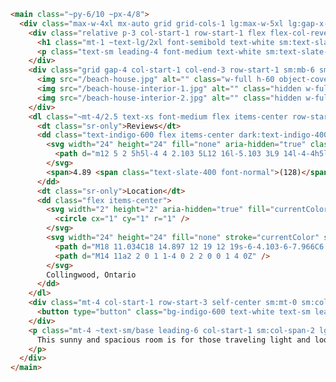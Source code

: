 ```html frame="terminal" mark=/(\~.*?)[\s"]/
<main class="~py-6/10 ~px-4/8">
  <div class="max-w-4xl mx-auto grid grid-cols-1 lg:max-w-5xl lg:gap-x-20 lg:grid-cols-2">
    <div class="relative p-3 col-start-1 row-start-1 flex flex-col-reverse rounded-lg bg-gradient-to-t from-black/75 via-black/0 sm:bg-none sm:row-start-2 sm:p-0 lg:row-start-1">
      <h1 class="mt-1 ~text-lg/2xl font-semibold text-white sm:text-slate-900 dark:sm:text-white">Beach House in Collingwood</h1>
      <p class="text-sm leading-4 font-medium text-white sm:text-slate-500 dark:sm:text-slate-400">Entire house</p>
    </div>
    <div class="grid gap-4 col-start-1 col-end-3 row-start-1 sm:mb-6 sm:grid-cols-4 lg:gap-6 lg:col-start-2 lg:row-end-6 lg:row-span-6 lg:mb-0">
      <img src="/beach-house.jpg" alt="" class="w-full h-60 object-cover rounded-lg sm:h-52 sm:col-span-2 lg:col-span-full" loading="lazy">
      <img src="/beach-house-interior-1.jpg" alt="" class="hidden w-full h-52 object-cover rounded-lg sm:block sm:col-span-2 md:col-span-1 lg:row-start-2 lg:col-span-2 lg:h-32" loading="lazy">
      <img src="/beach-house-interior-2.jpg" alt="" class="hidden w-full h-52 object-cover rounded-lg md:block lg:row-start-2 lg:col-span-2 lg:h-32" loading="lazy">
    </div>
    <dl class="~mt-4/2.5 text-xs font-medium flex items-center row-start-2 sm:row-start-3 lg:row-start-2">
      <dt class="sr-only">Reviews</dt>
      <dd class="text-indigo-600 flex items-center dark:text-indigo-400">
        <svg width="24" height="24" fill="none" aria-hidden="true" class="mr-1 stroke-current dark:stroke-indigo-500">
          <path d="m12 5 2 5h5l-4 4 2.103 5L12 16l-5.103 3L9 14l-4-4h5l2-5Z"  stroke-width="2" stroke-linecap="round" stroke-linejoin="round" />
        </svg>
        <span>4.89 <span class="text-slate-400 font-normal">(128)</span></span>
      </dd>
      <dt class="sr-only">Location</dt>
      <dd class="flex items-center">
        <svg width="2" height="2" aria-hidden="true" fill="currentColor" class="mx-3 text-slate-300">
          <circle cx="1" cy="1" r="1" />
        </svg>
        <svg width="24" height="24" fill="none" stroke="currentColor" stroke-width="2" stroke-linecap="round" stroke-linejoin="round" class="mr-1 text-slate-400 dark:text-slate-500" aria-hidden="true">
          <path d="M18 11.034C18 14.897 12 19 12 19s-6-4.103-6-7.966C6 7.655 8.819 5 12 5s6 2.655 6 6.034Z" />
          <path d="M14 11a2 2 0 1 1-4 0 2 2 0 0 1 4 0Z" />
        </svg>
        Collingwood, Ontario
      </dd>
    </dl>
    <div class="mt-4 col-start-1 row-start-3 self-center sm:mt-0 sm:col-start-2 sm:row-start-2 sm:row-span-2 lg:mt-6 lg:col-start-1 lg:row-start-3 lg:row-end-4">
      <button type="button" class="bg-indigo-600 text-white text-sm leading-6 font-medium py-2 px-3 rounded-lg">Check availability</button>
    </div>
    <p class="mt-4 ~text-sm/base leading-6 col-start-1 sm:col-span-2 lg:mt-6 lg:row-start-4 lg:col-span-1 dark:text-slate-400">
      This sunny and spacious room is for those traveling light and looking for a comfy and cosy place to lay their head for a night or two. This beach house sits in a vibrant neighborhood littered with cafes, pubs, restaurants and supermarkets and is close to all the major attractions such as Edinburgh Castle and Arthur's Seat.
    </p>
  </div>
</main>

```